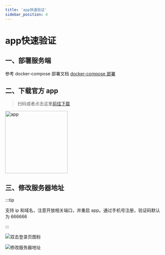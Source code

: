 ```yaml
---
title: 'app快速验证'
sidebar_position: 4
---
```


# app快速验证

## 一、部署服务端

参考 docker-compose 部署文档 [docker-compose 部署](./dockerCompose)

## 二、**下载官方 app**

> 扫码或者点击这里[前往下载](https://www.pgyer.com/OpenIM-Flutter)

<img
  width="200"
  src="https://www.pgyer.com/app/qrcode/OpenIM-Flutter"
  alt="app"
/>

## 三、**修改服务器地址**

:::tip

支持 ip 和域名，注意开放相关端口，并重启 app。通过手机号注册，验证码默认为 666666

:::

![双击登录页图标](./assets/1688095532548.jpg)

![修改服务器地址](./assets/1688095537589.jpg)
